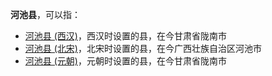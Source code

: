 '''河池县'''，可以指：
*[[河池县_(西汉)|河池县 (西汉)]]，西汉时设置的县，在今甘肃省陇南市
*[[河池县_(北宋)|河池县 (北宋)]]，北宋时设置的县，在今广西壮族自治区河池市
*[[河池县_(元朝)|河池县 (元朝)]]，元朝时设置的县，在今甘肃省陇南市
{{Disambiguation|Cat=三字中国县名消歧义|H}}